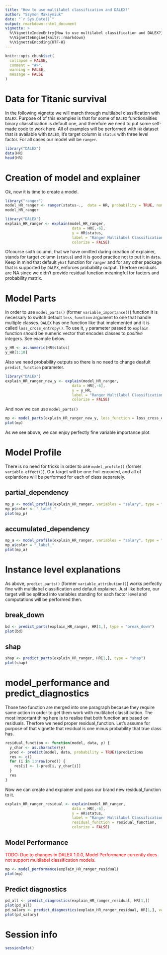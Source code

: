 ```yaml
---
title: "How to use multilabel classification and DALEX?"
author: "Szymon Maksymiuk"
date: "`r Sys.Date()`"
output: rmarkdown::html_document
vignette: >
  %\VignetteIndexEntry{How to use multilabel classification and DALEX?}
  %\VignetteEngine{knitr::rmarkdown}
  %\VignetteEncoding{UTF-8}
---
```


```r
knitr::opts_chunk$set(
  collapse = FALSE,
  comment = "#>",
  warning = FALSE,
  message = FALSE
)
```

# Data for Titanic survival

In the following vignette we will march through multilabel classification with `DALEX`. Purpose of of this examples is that for some of `DALEX` functionalities binary cliassification is default one, and therefore we need to put some self-made code to work here. All of examples will be performed with `HR` dataset that is available with `DALEX`, it's target column is `status` with three level factor. For all cases our model will be `ranger`. 

```r
library("DALEX")
data(HR)
head(HR)
```

# Creation of model and explainer

Ok, now it is time to create a model.

```r
library("ranger")
model_HR_ranger <- ranger(status~.,  data = HR, probability = TRUE, num.trees = 50)
model_HR_ranger
```

```r
library("DALEX")
explain_HR_ranger <- explain(model_HR_ranger,
                              data = HR[,-6],
                              y = HR$status,
                              label = "Ranger Multilabel Classification",
                              colorize = FALSE)
```

Ofcourse sixth column, that we have omitted during creation of explainer, stands for target column (`status`) and it is good practice not to put it in `data`. Keep in mind that default `yhat` function for `ranger` and for any other package that is supported by `DALEX`, enforces probability output. Therfore residuals are NA since we didn't provide residual function meaningful for factors and probability matrix.

# Model Parts

In order to use `model_parts()` (former `variable_importance()`) function it is necessary to switch default `loss_function` argument to one that handle multiple classes. `DALEX` has one function like that implemented and it is called `loss_cross_entropy()`.
To use it, `y` parameter passed to `explain` function should be numeric vector that encodes classes to *positive* integers. See example below.

```r
y_HR <- as.numeric(HR$status)
y_HR[1:10]
```
Also we need probability outputs so there is no need to change deafult `predict_function` parameter.

```r
library("DALEX")
explain_HR_ranger_new_y <- explain(model_HR_ranger,
                              data = HR[,-6],
                              y = y_HR,
                              label = "Ranger Multilabel Classification",
                              colorize = FALSE)
```
And now we can use `model_parts()`

```r
mp <- model_parts(explain_HR_ranger_new_y, loss_function = loss_cross_entropy)
plot(mp)
```

As we see above, we can enjoy perfectly fine variable importance plot. 

# Model Profile

There is no need for tricks in order to use `model_profile()` (former `variable_effect()`). Our target will be one-hot-encoded, and all of explantions will be performed for each of class separately.

## partial_dependency

```r
mp_p <- model_profile(explain_HR_ranger, variables = "salary", type = "partial")
mp_p$color <- "_label_"
plot(mp_p)
```

## accumulated_dependency

```r
mp_a <- model_profile(explain_HR_ranger, variables = "salary", type = "accumulated")
mp_a$color = "_label_"
plot(mp_a)
```

# Instance level explanations

As above, `predict_parts()` (former `variable_attribution()`) works perfectly fine with multilabel classification and default explainer. Just like before, our target will be splitted into variables standing for each factor level and computations will be performed then. 

## break_down

```r
bd <- predict_parts(explain_HR_ranger, HR[1,], type = "break_down")
plot(bd)
```

## shap

```r
shap <- predict_parts(explain_HR_ranger, HR[1,], type = "shap")
plot(shap)
```


# model_performance and predict_diagnostics

Those two function are merged into one paragraph becasue they require same action in order to get them work with multilabel classification. The most important thing here is to realise that both function are based on residuals. Therfore we need proper residual_function. Let's assume for purpose of that vignette that residual is one minus probability that true class has. 

```r
residual_function <- function(model, data, y) {
  y_char <- as.character(y)
  pred <- predict(model, data, probability = TRUE)$predictions 
  res <- c()
  for (i in 1:nrow(pred)) {
    res[i] <- 1-pred[i, y_char[i]]
  }
  res
}
```

Now we can create and explainer and pass our brand new residual_function to it. 

```r
explain_HR_ranger_residual <- explain(model_HR_ranger,
                              data = HR[,-6],
                              y = HR$status,
                              label = "Ranger Multilabel Classification",
                              residual_function = residual_function,
                              colorize = FALSE)
```

## Model Performance

<span style="color:red">TODO: Due to changes in DALEX 1.0.0, Model Performance currently does not support multilabel classification models.</span> 

```r
mp <- model_performance(explain_HR_ranger_residual)
plot(mp)
```

## Predict diagnostics

```r
pd_all <- predict_diagnostics(explain_HR_ranger_residual, HR[1,])
plot(pd_all)
pd_salary <- predict_diagnostics(explain_HR_ranger_residual, HR[1,], variables = "salary")
plot(pd_salary)
```
# Session info

```r
sessionInfo()
```
